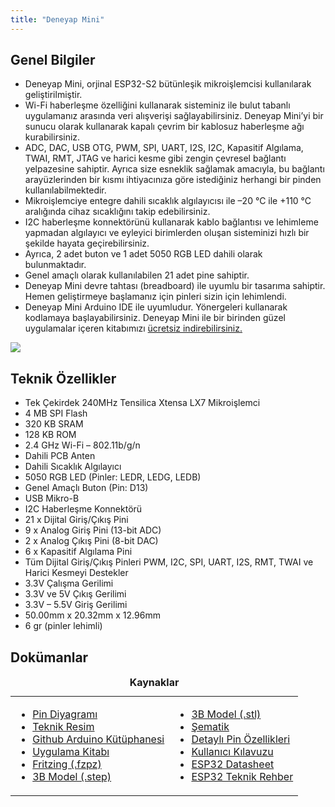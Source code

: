 ```yaml
---
title: "Deneyap Mini"
---
```


## Genel Bilgiler

- Deneyap Mini, orjinal ESP32-S2 bütünleşik mikroişlemcisi kullanılarak geliştirilmiştir.
- Wi-Fi haberleşme özelliğini kullanarak sisteminiz ile bulut tabanlı uygulamanız arasında veri alışverişi sağlayabilirsiniz. Deneyap Mini’yi bir sunucu olarak kullanarak kapalı çevrim bir kablosuz haberleşme ağı kurabilirsiniz. 
- ADC, DAC, USB OTG, PWM, SPI, UART, I2S, I2C, Kapasitif Algılama, TWAI, RMT, JTAG ve harici kesme gibi zengin çevresel bağlantı yelpazesine sahiptir. Ayrıca size esneklik sağlamak amacıyla, bu bağlantı arayüzlerinden bir kısmı ihtiyacınıza göre istediğiniz herhangi bir pinden kullanılabilmektedir.
- Mikroişlemciye entegre dahili sıcaklık algılayıcısı ile –20 °C ile +110 °C aralığında cihaz sıcaklığını takip edebilirsiniz.
- I2C haberleşme konnektörünü kullanarak kablo bağlantısı ve lehimleme yapmadan algılayıcı ve eyleyici birimlerden oluşan sisteminizi hızlı bir şekilde hayata geçirebilirsiniz.
- Ayrıca, 2 adet buton ve 1 adet 5050 RGB LED dahili olarak bulunmaktadır. 
- Genel amaçlı olarak kullanılabilen 21 adet pine sahiptir.
- Deneyap Mini devre tahtası (breadboard) ile uyumlu bir tasarıma sahiptir. Hemen geliştirmeye başlamanız için pinleri sizin için lehimlendi.
- Deneyap Mini Arduino IDE ile uyumludur. Yönergeleri kullanarak kodlamaya başlayabilirsiniz. Deneyap Mini ile bir birinden güzel uygulamalar içeren kitabımızı [ücretsiz indirebilirsiniz.](https://cdn.deneyapkart.org/media/upload/userFormUpload/YHK5URr6EO8Unw7BD5szPVzlLK15iSvT.pdf)

<Frame caption="Deneyap Mini Pin Diyagramı">
    <img classname="rounded-lg" src="/images/Mini-Pin-Diyagramı.png" />
</Frame>


## Teknik Özellikler

- Tek Çekirdek 240MHz Tensilica Xtensa LX7 Mikroişlemci
- 4 MB SPI Flash
- 320 KB SRAM
- 128 KB ROM
- 2.4 GHz Wi-Fi – 802.11b/g/n
- Dahili PCB Anten
- Dahili Sıcaklık Algılayıcı
- 5050 RGB LED (Pinler: LEDR, LEDG, LEDB)
- Genel Amaçlı Buton (Pin: D13)
- USB Mikro-B
- I2C Haberleşme Konnektörü
- 21 x Dijital Giriş/Çıkış Pini
- 9 x Analog Giriş Pini (13-bit ADC)
- 2 x Analog Çıkış Pini (8-bit DAC)
- 6 x Kapasitif Algılama Pini
- Tüm Dijital Giriş/Çıkış Pinleri PWM, I2C, SPI, UART, I2S, RMT, TWAI ve Harici Kesmeyi Destekler
- 3.3V Çalışma Gerilimi
- 3.3V ve 5V Çıkış Gerilimi
- 3.3V – 5.5V Giriş Gerilimi
- 50.00mm x 20.32mm x 12.96mm
- 6 gr (pinler lehimli)


## Dokümanlar

<table>
  <caption><strong>Kaynaklar</strong></caption>
  <tr>
    <td>
      <ul>
        <li><a href="https://raw.githubusercontent.com/deneyapkart/deneyapkart-arduino-core/master/docs/DeneyapMini_GenisletilmisPinDiyagram%C4%B1_mpv1.0.png">Pin Diyagramı</a></li>
        <li><a href="https://cdn.deneyapkart.org/media/upload/userFormUpload/E5pekfoEpkxB11Yjy5DUd4VOaXCgIQ0k.PDF">Teknik Resim</a></li>
        <li><a href="https://github.com/deneyapkart/deneyapkart-arduino-core">Github Arduino Kütüphanesi</a></li>
        <li><a href="https://cdn.deneyapkart.org/media/upload/userFormUpload/YHK5URr6EO8Unw7BD5szPVzlLK15iSvT.pdf">Uygulama Kitabı</a></li>
        <li><a href="https://github.com/deneyapkart/fritzing-parts/raw/master/DeneyapMini.fzpz">Fritzing (.fzpz)</a></li>
        <li><a href="https://github.com/deneyapkart/deneyapkart-arduino-core/releases/download/1.0.0/deneyapmini_3D_v2.1.step">3B Model (.step)</a></li>
      </ul>
    </td>
    <td>
      <ul>
        <li><a href="https://github.com/deneyapkart/deneyapkart-arduino-core/releases/download/1.0.0/deneyapmini_3D_v2.1.stl">3B Model (.stl)</a></li>
        <li><a href="https://cdn.deneyapkart.org/media/upload/userFormUpload/DHqGn2Ck1NkyDDgTsT5Vq3LTkvH4tHkV.PDF">Şematik</a></li>
        <li><a href="https://cdn.deneyapkart.org/media-v2/cke-uploads/2024/05/31/dym_detaylpinozellikleritablosu.pdf">Detaylı Pin Özellikleri</a></li>
        <li><a href="https://cdn.deneyapkart.org/media/upload/userFormUpload/jjhiRbUCosaJV5C5fC6yVjwsFm7aQVTG.pdf">Kullanıcı Kılavuzu</a></li>
        <li><a href="https://www.espressif.com/sites/default/files/documentation/esp32-s2_datasheet_en.pdf">ESP32 Datasheet</a></li>
        <li><a href="https://www.espressif.com/sites/default/files/documentation/esp32-s2_technical_reference_manual_en.pdf">ESP32 Teknik Rehber</a></li>
      </ul>
    </td>
  </tr>
</table>